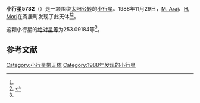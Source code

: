 {{Infobox planet
| bgcolour = #FFFFC0
| name = 5732
| symbol = 
| image = 
| caption = 
| discovery = yes
| discovery_ref = 
| discoverer = [[M._Arai|M. Arai]]、[[H._Mori|H. Mori]]
| discovery_site = [[寄居町|寄居町]] 
| discovered = 1988年11月29日
| designations = yes
| mp_name = 
| named_after = 
| alt_names = 
| mp_category = [[越火小行星|越火小行星]]
| orbit_ref = <ref name="a">[http://ssd.jpl.nasa.gov/sbdb.cgi?sstr=5732 5732] {{Wayback|url=http://ssd.jpl.nasa.gov/sbdb.cgi?sstr=5732 |date=20110610005927 }}，小行星數據庫瀏覽器（JPL Small-Body Database Browser）－[[美国国家航空航天局|美国国家航空航天局]]喷气推进实验室</ref>
| epoch = 2456400.5 (2013年4月18日更新)
| aphelion = {{convert|3.1196780|AU|km|3|abbr=on|lk=out}}
| perihelion = {{convert|1.3255204|AU|km|3|abbr=on}}
| semimajor = {{convert|2.2225992|AU|km|3|abbr=on}}
| eccentricity = 0.403617
| period = 1210.292041 [[日|日]]<br />3.31[[儒略年|儒略年]]
| avg_speed = 
| inclination = 22.47609
| asc_node = 240.71995
| mean_anomaly = 
| arg_peri = 253.09184
| satellites = 
| physical_characteristics = yes
| dimensions = 
| mass = 
| density = 
| surface_grav = 
| escape_velocity = 
| sidereal_day = 
| axial_tilt = 
| pole_ecliptic_lat = 
| pole_ecliptic_lon = 
| albedo = 
| temperatures= 
| temp_name1 = 
| mean_temp_1 = 
| max_temp_1 = 
| temp_name2 = 
| max_temp_2 = 
| spectral_type = 
| abs_magnitude = 253.09184
}}

'''小行星5732'''（{{lang-en|5732}}）是一颗围绕[[太阳|太阳]][[公转|公转]]的[[小行星|小行星]]。1988年11月29日，[[M._Arai|M. Arai]]、[[H._Mori|H. Mori]]在寄居町发现了此天体<ref name="a" /><ref>{{cite news|title=小行星列表|url=http://cfa-www.harvard.edu/iau/lists/NumberedMPs.txt|accessdate=2013-07-08|newspaper=哈佛大学|archive-date=2008-05-17|archive-url=https://web.archive.org/web/20080517010638/http://cfa-www.harvard.edu/iau/lists/NumberedMPs.txt|dead-url=no}}</ref>。

这颗小行星的[[绝对星等|绝对星等]]为253.09184等<ref name="a" />。

==参考文献==
{{reflist}}
{{Minor Planet Number|[[小行星5731|小行星5731]]|[[小行星5733|小行星5733]]}}

{{小天体}}

[[Category:小行星带天体|Category:小行星带天体]]
[[Category:1988年发现的小行星|Category:1988年发现的小行星]]

{{asteroid-stub}}